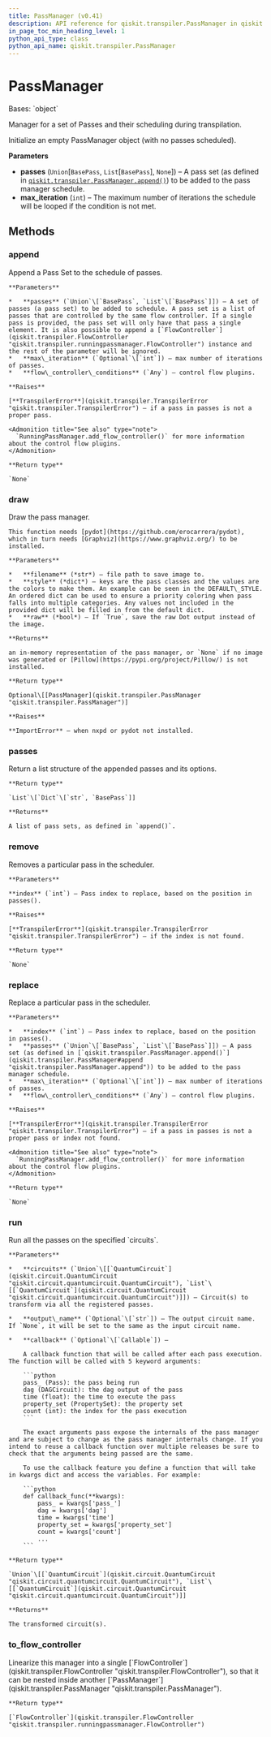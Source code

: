 ```yaml
---
title: PassManager (v0.41)
description: API reference for qiskit.transpiler.PassManager in qiskit v0.41
in_page_toc_min_heading_level: 1
python_api_type: class
python_api_name: qiskit.transpiler.PassManager
---
```


# PassManager

<Class id="qiskit.transpiler.PassManager" isDedicatedPage={true} github="https://github.com/qiskit/qiskit/tree/stable/0.23/qiskit/transpiler/passmanager.py" signature="PassManager(passes=None, max_iteration=1000)" modifiers="class">
  Bases: `object`

  Manager for a set of Passes and their scheduling during transpilation.

  Initialize an empty PassManager object (with no passes scheduled).

  **Parameters**

  *   **passes** (`Union`\[`BasePass`, `List`\[`BasePass`], `None`]) – A pass set (as defined in [`qiskit.transpiler.PassManager.append()`](qiskit.transpiler.PassManager#append "qiskit.transpiler.PassManager.append")) to be added to the pass manager schedule.
  *   **max\_iteration** (`int`) – The maximum number of iterations the schedule will be looped if the condition is not met.

  ## Methods

  <span id="qiskit-transpiler-passmanager-append" />

  ### append

  <Function id="qiskit.transpiler.PassManager.append" signature="PassManager.append(passes, max_iteration=None, **flow_controller_conditions)">
    Append a Pass Set to the schedule of passes.

    **Parameters**

    *   **passes** (`Union`\[`BasePass`, `List`\[`BasePass`]]) – A set of passes (a pass set) to be added to schedule. A pass set is a list of passes that are controlled by the same flow controller. If a single pass is provided, the pass set will only have that pass a single element. It is also possible to append a [`FlowController`](qiskit.transpiler.FlowController "qiskit.transpiler.runningpassmanager.FlowController") instance and the rest of the parameter will be ignored.
    *   **max\_iteration** (`Optional`\[`int`]) – max number of iterations of passes.
    *   **flow\_controller\_conditions** (`Any`) – control flow plugins.

    **Raises**

    [**TranspilerError**](qiskit.transpiler.TranspilerError "qiskit.transpiler.TranspilerError") – if a pass in passes is not a proper pass.

    <Admonition title="See also" type="note">
      `RunningPassManager.add_flow_controller()` for more information about the control flow plugins.
    </Admonition>

    **Return type**

    `None`
  </Function>

  <span id="qiskit-transpiler-passmanager-draw" />

  ### draw

  <Function id="qiskit.transpiler.PassManager.draw" signature="PassManager.draw(filename=None, style=None, raw=False)">
    Draw the pass manager.

    This function needs [pydot](https://github.com/erocarrera/pydot), which in turn needs [Graphviz](https://www.graphviz.org/) to be installed.

    **Parameters**

    *   **filename** (*str*) – file path to save image to.
    *   **style** (*dict*) – keys are the pass classes and the values are the colors to make them. An example can be seen in the DEFAULT\_STYLE. An ordered dict can be used to ensure a priority coloring when pass falls into multiple categories. Any values not included in the provided dict will be filled in from the default dict.
    *   **raw** (*bool*) – If `True`, save the raw Dot output instead of the image.

    **Returns**

    an in-memory representation of the pass manager, or `None` if no image was generated or [Pillow](https://pypi.org/project/Pillow/) is not installed.

    **Return type**

    Optional\[[PassManager](qiskit.transpiler.PassManager "qiskit.transpiler.PassManager")]

    **Raises**

    **ImportError** – when nxpd or pydot not installed.
  </Function>

  <span id="qiskit-transpiler-passmanager-passes" />

  ### passes

  <Function id="qiskit.transpiler.PassManager.passes" signature="PassManager.passes()">
    Return a list structure of the appended passes and its options.

    **Return type**

    `List`\[`Dict`\[`str`, `BasePass`]]

    **Returns**

    A list of pass sets, as defined in `append()`.
  </Function>

  <span id="qiskit-transpiler-passmanager-remove" />

  ### remove

  <Function id="qiskit.transpiler.PassManager.remove" signature="PassManager.remove(index)">
    Removes a particular pass in the scheduler.

    **Parameters**

    **index** (`int`) – Pass index to replace, based on the position in passes().

    **Raises**

    [**TranspilerError**](qiskit.transpiler.TranspilerError "qiskit.transpiler.TranspilerError") – if the index is not found.

    **Return type**

    `None`
  </Function>

  <span id="qiskit-transpiler-passmanager-replace" />

  ### replace

  <Function id="qiskit.transpiler.PassManager.replace" signature="PassManager.replace(index, passes, max_iteration=None, **flow_controller_conditions)">
    Replace a particular pass in the scheduler.

    **Parameters**

    *   **index** (`int`) – Pass index to replace, based on the position in passes().
    *   **passes** (`Union`\[`BasePass`, `List`\[`BasePass`]]) – A pass set (as defined in [`qiskit.transpiler.PassManager.append()`](qiskit.transpiler.PassManager#append "qiskit.transpiler.PassManager.append")) to be added to the pass manager schedule.
    *   **max\_iteration** (`Optional`\[`int`]) – max number of iterations of passes.
    *   **flow\_controller\_conditions** (`Any`) – control flow plugins.

    **Raises**

    [**TranspilerError**](qiskit.transpiler.TranspilerError "qiskit.transpiler.TranspilerError") – if a pass in passes is not a proper pass or index not found.

    <Admonition title="See also" type="note">
      `RunningPassManager.add_flow_controller()` for more information about the control flow plugins.
    </Admonition>

    **Return type**

    `None`
  </Function>

  <span id="qiskit-transpiler-passmanager-run" />

  ### run

  <Function id="qiskit.transpiler.PassManager.run" signature="PassManager.run(circuits, output_name=None, callback=None)">
    Run all the passes on the specified `circuits`.

    **Parameters**

    *   **circuits** (`Union`\[[`QuantumCircuit`](qiskit.circuit.QuantumCircuit "qiskit.circuit.quantumcircuit.QuantumCircuit"), `List`\[[`QuantumCircuit`](qiskit.circuit.QuantumCircuit "qiskit.circuit.quantumcircuit.QuantumCircuit")]]) – Circuit(s) to transform via all the registered passes.

    *   **output\_name** (`Optional`\[`str`]) – The output circuit name. If `None`, it will be set to the same as the input circuit name.

    *   **callback** (`Optional`\[`Callable`]) –

        A callback function that will be called after each pass execution. The function will be called with 5 keyword arguments:

        ```python
        pass_ (Pass): the pass being run
        dag (DAGCircuit): the dag output of the pass
        time (float): the time to execute the pass
        property_set (PropertySet): the property set
        count (int): the index for the pass execution
        ```

        The exact arguments pass expose the internals of the pass manager and are subject to change as the pass manager internals change. If you intend to reuse a callback function over multiple releases be sure to check that the arguments being passed are the same.

        To use the callback feature you define a function that will take in kwargs dict and access the variables. For example:

        ```python
        def callback_func(**kwargs):
            pass_ = kwargs['pass_']
            dag = kwargs['dag']
            time = kwargs['time']
            property_set = kwargs['property_set']
            count = kwargs['count']
            ...
        ```

    **Return type**

    `Union`\[[`QuantumCircuit`](qiskit.circuit.QuantumCircuit "qiskit.circuit.quantumcircuit.QuantumCircuit"), `List`\[[`QuantumCircuit`](qiskit.circuit.QuantumCircuit "qiskit.circuit.quantumcircuit.QuantumCircuit")]]

    **Returns**

    The transformed circuit(s).
  </Function>

  <span id="qiskit-transpiler-passmanager-to-flow-controller" />

  ### to\_flow\_controller

  <Function id="qiskit.transpiler.PassManager.to_flow_controller" signature="PassManager.to_flow_controller()">
    Linearize this manager into a single [`FlowController`](qiskit.transpiler.FlowController "qiskit.transpiler.FlowController"), so that it can be nested inside another [`PassManager`](qiskit.transpiler.PassManager "qiskit.transpiler.PassManager").

    **Return type**

    [`FlowController`](qiskit.transpiler.FlowController "qiskit.transpiler.runningpassmanager.FlowController")
  </Function>
</Class>

